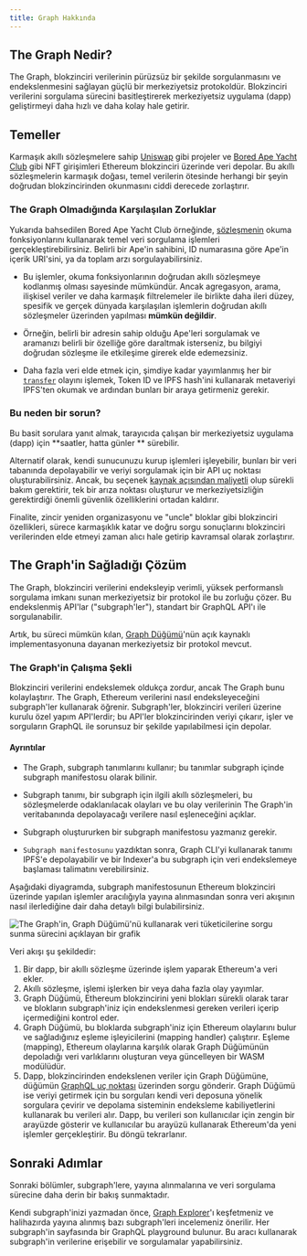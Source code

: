 ```yaml
---
title: Graph Hakkında
---
```


## The Graph Nedir?

The Graph, blokzinciri verilerinin pürüzsüz bir şekilde sorgulanmasını ve endekslenmesini sağlayan güçlü bir merkeziyetsiz protokoldür. Blokzinciri verilerini sorgulama sürecini basitleştirerek merkeziyetsiz uygulama (dapp) geliştirmeyi daha hızlı ve daha kolay hale getirir.

## Temeller

Karmaşık akıllı sözleşmelere sahip [Uniswap](https://uniswap.org/) gibi projeler ve [Bored Ape Yacht Club](https://boredapeyachtclub.com/) gibi NFT girişimleri Ethereum blokzinciri üzerinde veri depolar. Bu akıllı sözleşmelerin karmaşık doğası, temel verilerin ötesinde herhangi bir şeyin doğrudan blokzincirinden okunmasını ciddi derecede zorlaştırır.

### The Graph Olmadığında Karşılaşılan Zorluklar

Yukarıda bahsedilen Bored Ape Yacht Club örneğinde, [sözleşmenin](https://etherscan.io/address/0xbc4ca0eda7647a8ab7c2061c2e118a18a936f13d#code) okuma fonksiyonlarını kullanarak temel veri sorgulama işlemleri gerçekleştirebilirsiniz. Belirli bir Ape'in sahibini, ID numarasına göre Ape'in içerik URI'sini, ya da toplam arzı sorgulayabilirsiniz.

- Bu işlemler, okuma fonksiyonlarının doğrudan akıllı sözleşmeye kodlanmış olması sayesinde mümkündür. Ancak agregasyon, arama, ilişkisel veriler ve daha karmaşık filtrelemeler ile birlikte daha ileri düzey, spesifik ve gerçek dünyada karşılaşılan işlemlerin doğrudan akıllı sözleşmeler üzerinden yapılması **mümkün değildir**.

- Örneğin, belirli bir adresin sahip olduğu Ape'leri sorgulamak ve aramanızı belirli bir özelliğe göre daraltmak isterseniz, bu bilgiyi doğrudan sözleşme ile etkileşime girerek elde edemezsiniz.

- Daha fazla veri elde etmek için, şimdiye kadar yayımlanmış her bir [`transfer`](https://etherscan.io/address/0xbc4ca0eda7647a8ab7c2061c2e118a18a936f13d#code#L1746) olayını işlemek, Token ID ve IPFS hash'ini kullanarak metaveriyi IPFS'ten okumak ve ardından bunları bir araya getirmeniz gerekir.

### Bu neden bir sorun?

Bu basit sorulara yanıt almak, tarayıcıda çalışan bir merkeziyetsiz uygulama (dapp) için **saatler, hatta günler ** sürebilir.

Alternatif olarak, kendi sunucunuzu kurup işlemleri işleyebilir, bunları bir veri tabanında depolayabilir ve veriyi sorgulamak için bir API uç noktası oluşturabilirsiniz. Ancak, bu seçenek [kaynak açısından maliyetli](/network/benefits/) olup sürekli bakım gerektirir, tek bir arıza noktası oluşturur ve merkeziyetsizliğin gerektirdiği önemli güvenlik özelliklerini ortadan kaldırır.

Finalite, zincir yeniden organizasyonu ve "uncle" bloklar gibi blokzinciri özellikleri, sürece karmaşıklık katar ve doğru sorgu sonuçlarını blokzinciri verilerinden elde etmeyi zaman alıcı hale getirip kavramsal olarak zorlaştırır.

## The Graph'in Sağladığı Çözüm

The Graph, blokzinciri verilerini endeksleyip verimli, yüksek performanslı sorgulama imkanı sunan merkeziyetsiz bir protokol ile bu zorluğu çözer. Bu endekslenmiş API'lar ("subgraph'ler"), standart bir GraphQL API'ı ile sorgulanabilir.

Artık, bu süreci mümkün kılan, [Graph Düğümü](https://github.com/graphprotocol/graph-node)'nün açık kaynaklı implementasyonuna dayanan merkeziyetsiz bir protokol mevcut.

### The Graph'in Çalışma Şekli

Blokzinciri verilerini endekslemek oldukça zordur, ancak The Graph bunu kolaylaştırır. The Graph, Ethereum verilerini nasıl endeksleyeceğini subgraph'ler kullanarak öğrenir. Subgraph'ler, blokzinciri verileri üzerine kurulu özel yapım API'lerdir; bu API'ler blokzincirinden veriyi çıkarır, işler ve sorguların GraphQL ile sorunsuz bir şekilde yapılabilmesi için depolar.

#### Ayrıntılar

- The Graph, subgraph tanımlarını kullanır; bu tanımlar subgraph içinde subgraph manifestosu olarak bilinir.

- Subgraph tanımı, bir subgraph için ilgili akıllı sözleşmeleri, bu sözleşmelerde odaklanılacak olayları ve bu olay verilerinin The Graph'in veritabanında depolayacağı verilere nasıl eşleneceğini açıklar.

- Subgraph oluştururken bir subgraph manifestosu yazmanız gerekir.

- `Subgraph manifestosunu` yazdıktan sonra, Graph CLI'yi kullanarak tanımı IPFS'e depolayabilir ve bir Indexer'a bu subgraph için veri endekslemeye başlaması talimatını verebilirsiniz.

Aşağıdaki diyagramda, subgraph manifestosunun Ethereum blokzinciri üzerinde yapılan işlemler aracılığıyla yayına alınmasından sonra veri akışının nasıl ilerlediğine dair daha detaylı bilgi bulabilirsiniz.

![The Graph'in, Graph Düğümü'nü kullanarak veri tüketicilerine sorgu sunma sürecini açıklayan bir grafik](/img/graph-dataflow.png)

Veri akışı şu şekildedir:

1.  Bir dapp, bir akıllı sözleşme üzerinde işlem yaparak Ethereum'a veri ekler.
2.  Akıllı sözleşme, işlemi işlerken bir veya daha fazla olay yayımlar.
3.  Graph Düğümü, Ethereum blokzincirini yeni blokları sürekli olarak tarar ve blokların subgraph'iniz için endekslenmesi gereken verileri içerip içermediğini kontrol eder.
4.  Graph Düğümü, bu bloklarda subgraph'iniz için Ethereum olaylarını bulur ve sağladığınız eşleme işleyicilerini (mapping handler) çalıştırır. Eşleme (mapping), Ethereum olaylarına karşılık olarak Graph Düğümünün depoladığı veri varlıklarını oluşturan veya güncelleyen bir WASM modülüdür.
5.  Dapp, blokzincirinden endekslenen veriler için Graph Düğümüne, düğümün [GraphQL uç noktası](https://graphql.org/learn/) üzerinden sorgu gönderir. Graph Düğümü ise veriyi getirmek için bu sorguları kendi veri deposuna yönelik sorgulara çevirir ve depolama sisteminin endeksleme kabiliyetlerini kullanarak bu verileri alır. Dapp, bu verileri son kullanıcılar için zengin bir arayüzde gösterir ve kullanıcılar bu arayüzü kullanarak Ethereum'da yeni işlemler gerçekleştirir. Bu döngü tekrarlanır.

## Sonraki Adımlar

Sonraki bölümler, subgraph'lere, yayına alınmalarına ve veri sorgulama sürecine daha derin bir bakış sunmaktadır.

Kendi subgraph'inizi yazmadan önce, [Graph Explorer](https://thegraph.com/explorer)'ı keşfetmeniz ve halihazırda yayına alınmış bazı subgraph'leri incelemeniz önerilir. Her subgraph'in sayfasında bir GraphQL playground bulunur. Bu aracı kullanarak subgraph'in verilerine erişebilir ve sorgulamalar yapabilirsiniz.

